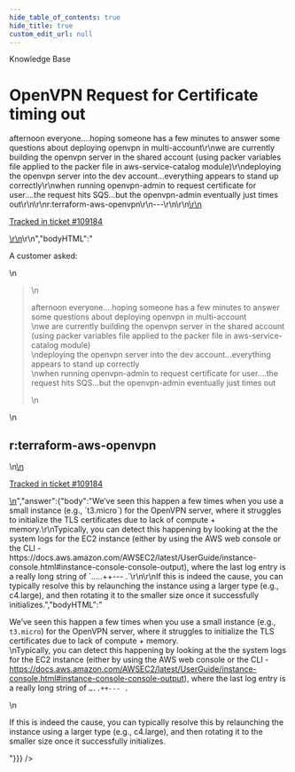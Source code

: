 ```yaml
---
hide_table_of_contents: true
hide_title: true
custom_edit_url: null
---
```



<CenterLayout>
<span className="searchCategory">Knowledge Base</span>
<h1>OpenVPN Request for Certificate timing out</h1>
<GitHub discussion={{"id":"D_kwDOF8slf84AQlg1","number":547,"author":{"login":"zackproser"},"title":"OpenVPN Request for Certificate timing out","body":"\r\nA customer asked: \r\n> afternoon everyone....hoping someone has a few minutes to answer some questions about deploying openvpn in multi-account\r\nwe are currently building the openvpn server in the shared account (using packer variables file applied to the packer file in aws-service-catalog module)\r\ndeploying the openvpn server into the dev account...everything appears to stand up correctly\r\nwhen running openvpn-admin to request certificate for user....the request hits SQS...but the openvpn-admin eventually just times out\r\n\r\nr:terraform-aws-openvpn\r\n---\r\n\r\n<ins datetime=\"2022-08-30T17:05:36Z\">\r\n  <p><a href=\"https://support.gruntwork.io/hc/requests/109184\">Tracked in ticket #109184</a></p>\r\n</ins>\r\n","bodyHTML":"<p dir=\"auto\">A customer asked:</p>\n<blockquote>\n<p dir=\"auto\">afternoon everyone....hoping someone has a few minutes to answer some questions about deploying openvpn in multi-account<br>\nwe are currently building the openvpn server in the shared account (using packer variables file applied to the packer file in aws-service-catalog module)<br>\ndeploying the openvpn server into the dev account...everything appears to stand up correctly<br>\nwhen running openvpn-admin to request certificate for user....the request hits SQS...but the openvpn-admin eventually just times out</p>\n</blockquote>\n<h2 dir=\"auto\">r:terraform-aws-openvpn</h2>\n<ins datetime=\"2022-08-30T17:05:36Z\">\n  <p dir=\"auto\"><a href=\"https://support.gruntwork.io/hc/requests/109184\" rel=\"nofollow\">Tracked in ticket #109184</a></p>\n</ins>","answer":{"body":"We’ve seen this happen a few times when you use a small instance (e.g., `t3.micro`) for the OpenVPN server, where it struggles to initialize the TLS certificates due to lack of compute + memory.\r\nTypically, you can detect this happening by looking at the the system logs for the EC2 instance (either by using the AWS web console or the CLI - https://docs.aws.amazon.com/AWSEC2/latest/UserGuide/instance-console.html#instance-console-console-output), where the last log entry is a really long string of `…..++--- .`\r\n\r\nIf this is indeed the cause, you can typically resolve this by relaunching the instance using a larger type (e.g., c4.large), and then rotating it to the smaller size once it successfully initializes.","bodyHTML":"<p dir=\"auto\">We’ve seen this happen a few times when you use a small instance (e.g., <code class=\"notranslate\">t3.micro</code>) for the OpenVPN server, where it struggles to initialize the TLS certificates due to lack of compute + memory.<br>\nTypically, you can detect this happening by looking at the the system logs for the EC2 instance (either by using the AWS web console or the CLI - <a href=\"https://docs.aws.amazon.com/AWSEC2/latest/UserGuide/instance-console.html#instance-console-console-output\" rel=\"nofollow\">https://docs.aws.amazon.com/AWSEC2/latest/UserGuide/instance-console.html#instance-console-console-output</a>), where the last log entry is a really long string of <code class=\"notranslate\">…..++--- .</code></p>\n<p dir=\"auto\">If this is indeed the cause, you can typically resolve this by relaunching the instance using a larger type (e.g., c4.large), and then rotating it to the smaller size once it successfully initializes.</p>"}}} />

</CenterLayout>
  

<!-- ##DOCS-SOURCER-START
{
  "sourcePlugin": "github-discussions",
  "hash": "288046f729d3198487fce97bd9abab5c"
}
##DOCS-SOURCER-END -->
